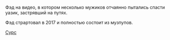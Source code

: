 {{Фэды
|title1=Вылазь Эльдар Фэд
|image1=[[Файл:8IFTj2QAoG0.jpg|thumb]]
|caption1=
|плейлист=[https://www.youtube.com/playlist?list=PLw-KtI1mMLet7K0V1DKJdRisVUwT0dBXS Ссылка]
}}

Фэд на видео, в котором несколько мужиков отчаянно пытались спасти уазик, застрявший на путях.

Фэд страртовал в 2017 и полностью состоит из музпупов.

[https://www.youtube.com/watch?v=D0YfTtH0krw Сурс]